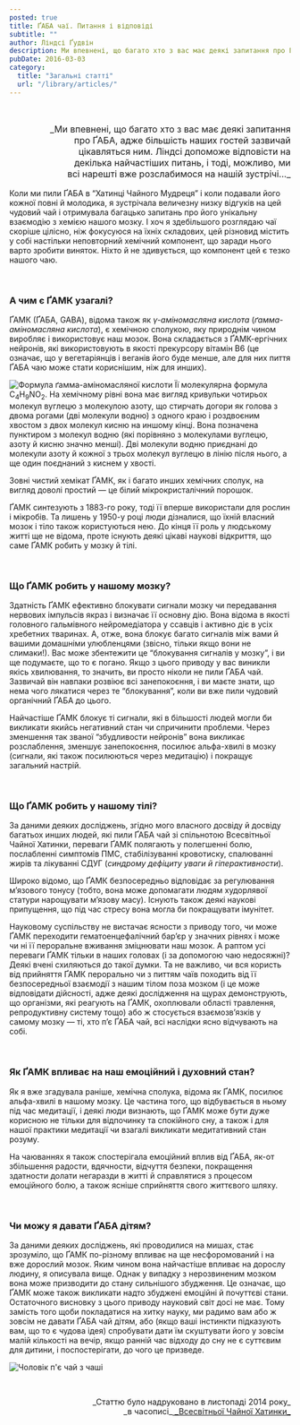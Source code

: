 ```yaml
---
posted: true
title: ҐАБА чаї. Питання і відповіді
subtitle: ""
author: Ліндсі Ґудвін
description: Ми впевнені, що багато хто з вас має деякі запитання про ҐАБА, адже більшість наших гостей зазвичай цікавляться ним...
pubDate: 2016-03-03
category: 
  title: "Загальні статті"
  url: "/library/articles/"
---
```


<p>&nbsp;</p>

<p style="font-size: 1rem; text-align: right;text-wrap: balance;">_Ми впевнені, що багато хто з вас має деякі запитання про ҐАБА, адже більшість наших гостей зазвичай цікавляться ним. Ліндсі допоможе відповісти на декілька найчастіших питань, і тоді, можливо, ми всі нарешті вже розслабимося на нашій зустрічі..._</p>

Коли ми пили ҐАБА в “Хатинці Чайного Мудреця” і коли подавали його кожної повні й молодика, я зустрічала величезну низку відгуків на цей чудовий чай і отримувала багацько запитань про його унікальну взаємодію з хемією нашого мозку. І хоч я здебільшого розглядаю чаї скоріше цілісно, ніж фокусуюся на їхніх складових, цей різновид містить у собі настільки неповторний хемічний компонент, що заради нього варто зробити виняток. Ніхто й не здивується, що компонент цей є тезко нашого чаю.

<p>&nbsp;</p>

### А чим є ҐАМК узагалі?

ҐАМК (ҐАБА, GABA), відома також як _γ-аміномасляна кислота_ (_ґамма-аміномасляна кислота_), є хемічною сполукою, яку природнім чином виробляє і використовує наш мозок. Вона складається з ҐАМК-ергічних нейронів, які використовують в якості прекурсору вітамін B6 (це означає, що у вегетаріянців і веганів його буде менше, але для них пиття ҐАБА чаю може стати кориснішим, ніж для инших).

<Image class="float-right" src={Image1} alt="Формула ґамма-аміномасляної кислоти" /> Її молекулярна формула C<sub>4</sub>H<sub>9</sub>NO<sub>2</sub>. На хемічному рівні вона має вигляд кривульки чотирьох молекул вуглецю з молекулою азоту, що стирчать догори як голова з двома рогами (дві молекули водню) з одного краю і роздвоєним хвостом з двох молекул кисню на иншому кінці. Вона позначена пунктиром з молекул водню (які порівняно з молекулами вуглецю, азоту й кисню значно менші). Дві молекули водню приєднані до молекули азоту й кожної з трьох молекул вуглецю в лінію після нього, а ще один поєднаний з киснем у хвості.

Зовні чистий хемікат ҐАМК, як і багато инших хемічних сполук, на вигляд доволі простий — це білий мікрокристалічний порошок.

ҐАМК синтезують з 1883-го року, тоді її вперше використали для рослин і мікробів. Та лишень у 1950-у році люди дізналися, що їхній власний мозок і тіло також користуються нею. До кінця її роль у людському житті ще не відома, проте існують деякі цікаві наукові відкриття, що саме ҐАМК робить у мозку й тілі.

<p>&nbsp;</p>

### Що ҐАМК робить у нашому мозку?

Здатність ҐАМК ефективно блокувати сигнали мозку чи передавання нервових імпульсів якраз і визначає її основну дію. Вона відома в якості головного гальмівного нейромедіатора у ссавців і активно діє в усіх хребетних тваринах. А, отже, вона блокує багато сигналів між вами й вашими домашніми улюбленцями (звісно, тільки якщо вони не слимаки!). Вас може збентежити це “блокування сигналів у мозку”, і ви ще подумаєте, що то є погано. Якщо з цього приводу у вас виникли якісь хвилювання, то значить, ви просто ніколи не пили ҐАБА чай. Зазвичай він навпаки розвіює всі занепокоєння, і ви маєте знати, що нема чого лякатися через те “блокування”, коли ви вже пили чудовий органічний ҐАБА до цього.

Найчастіше ҐАМК блокує ті сигнали, які в більшості людей могли би викликати якийсь негативний стан чи спричинити проблеми. Через зменшення так званої “збудливости нейронів” вона викликає розслаблення, зменшує занепокоєння, посилює альфа-хвилі в мозку (сигнали, які також посилюються через медитацію) і покращує загальний настрій.

<p>&nbsp;</p>

### Що ҐАМК робить у нашому тілі?

За даними деяких досліджень, згідно мого власного досвіду й досвіду багатьох инших людей, які пили ҐАБА чай зі спільнотою Всесвітньої Чайної Хатинки, переваги ҐАМК полягають у полегшенні болю, послабленні симптомів ПМС, стабілізуванні кровотиску, спалюванні жирів та лікуванні СДУГ (_синдрому дефіциту уваги й гіперактивности_).

Широко відомо, що ҐАМК безпосередньо відповідає за регулювання м’язового тонусу (тобто, вона може допомагати людям худорлявої статури нарощувати м’язову масу). Існують також деякі наукові припущення, що під час стресу вона могла би покращувати імунітет.

Науковому суспільству не вистачає ясности з приводу того, чи може ҐАМК переходити гематоенцефалічний бар’єр у значних рівнях і може чи ні її пероральне вживання зміцнювати наш мозок. А раптом усі переваги ҐАМК тільки в наших головах (і за допомогою чаю недосяжні)? Деякі вчені схиляються до такої думки. Та не важливо, чи вся користь від прийняття ҐАМК перорально чи з питтям чаїв походить від її безпосередньої взаємодії з нашим тілом поза мозком (і це може відповідати дійсності, адже деякі дослідження на щурах демонструють, що організми, які реагують на ҐАМК, охоплювали області травлення, репродуктивну систему тощо) або ж стосується взаємозв’язків у самому мозку — ті, хто п’є ҐАБА чай, всі наслідки ясно відчувають на собі.

<p>&nbsp;</p>

### Як ҐАМК впливає на наш емоційний і духовний стан?

Як я вже згадувала раніше, хемічна сполука, відома як ҐАМК, посилює альфа-хвилі в нашому мозку. Це частина того, що відбувається в ньому під час медитації, і деякі люди визнають, що ҐАМК може бути дуже корисною не тільки для відпочинку та спокійного сну, а також і для нашої практики медитації чи взагалі викликати медитативний стан розуму.

На чаюваннях я також спостерігала емоційний вплив від ҐАБА, як-от збільшення радости, вдячности, відчуття безпеки, покращення здатности долати негаразди в житті й справлятися з процесом емоційного болю, а також ясніше сприйняття свого життєвого шляху.

<p>&nbsp;</p>

### Чи можу я давати ҐАБА дітям?

За даними деяких досліджень, які проводилися на мишах, стає зрозуміло, що ҐАМК по-різному впливає на ще несфоромований і на вже дорослий мозок. Яким чином вона найчастіше впливає на дорослу людину, я описувала вище. Однак у випадку з нерозвиненим мозком вона може призводити до стану сильнішого збудження. Це означає, що ҐАМК може також викликати надто збуджені емоційні й почуттєві стани. Остаточного висновку з цього приводу науковий світ досі не має. Тому замість того щоби покладатися на хитку науку, ми радимо вам або ж зовсім не давати ҐАБА чай дітям, або (якщо ваші інстинкти підказують вам, що то є чудова ідея) спробувати дати їм скуштувати його у зовсім малій кількості на вечір, якщо ранній час відходу до сну не є суттєвим для дитини, і поспостерігати, до чого це призведе.

<Image class="align-center" src={Image2} alt="Чоловік п'є чай з чаші" />

<p>&nbsp;</p>
<p align="right" style="font-size: 0.9rem;">_Статтю було надруковано в листопаді 2014 року_<br />_в часописі_<a title="globalteahut.org" href="http://www.globalteahut.org/" target="blank" rel="noopener"> _Всесвітньої Чайної Хатинки_ </a></p>